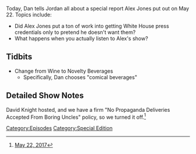 {{DEFAULTSORT:
    #_EPISODE_0044:May 22, 2017
}}{{Episode
    | title           = May 22, 2017
    | caption         = Listen to this episode on [https://knowledgefight.libsyn.com/knowledge-fight-may-22-2017 Libsyn] [https://open.spotify.com/episode/566fbuxLxYecK8qXB06wjh Spotify]
    | episodeNumber   = 44
    | length          = 01:13:16
    | airDate         = May 24, 2017
    | coverageDate    = May 22, 2017
    | episodeType     = [[:Category:Special Edition|Special Edition]]
    | previousEpisode = [[43: May 17, 2017]]
    | nextEpisode     = [[45: May 25, 2017]]
    | beverage        = Strawberry-infused Perrier
}}

{{Stub}}

Today, Dan tells Jordan all about a special report Alex Jones put out on May 22. Topics include:

*Did Alex Jones put a ton of work into getting White House press credentials only to pretend he doesn't want them?
*What happens when you actually listen to Alex's show?

==Tidbits==

*Change from Wine to Novelty Beverages
**Specifically, Dan chooses "comical beverages"

==Detailed Show Notes==

David Knight hosted, and we have a firm "No Propaganda Deliveries Accepted From Boring Uncles" policy, so we turned it off.<ref>[https://knowledgefight.com/the-past/2017/5/22/may-22-2017 May 22, 2017]</ref>

[[Category:Episodes]]
[[Category:Special Edition]]
